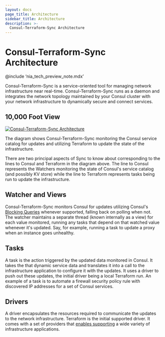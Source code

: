```yaml
---
layout: docs
page_title: Architecture
sidebar_title: Architecture
description: >-
  Consul-Terraform-Sync Architecture
---
```


# Consul-Terraform-Sync Architecture

@include ‘nia_tech_preview_note.mdx’

Consul-Terraform-Sync is a service-oriented tool for managing
network infrastructure near real-time. Consul-Terraform-Sync runs as a daemon
and integrates the network topology maintained by your Consul cluster with your
network infrastructure to dynamically secure and connect services.

## 10,000 Foot View

[![Consul-Terraform-Sync Architecture](/img/nia-highlevel-diagram.png)](/img/nia-highlevel-diagram.png)

The diagram shows Consul-Terraform-Sync monitoring the Consul service catalog
for updates and utilizing Terraform to update the state of the infrastructure.

There are two principal aspects of Sync to know about corresponding to the
lines to Consul and Terraform in the diagram above. The line to Consul
represents the Watchers monitoring the state of Consul's service catalog (and
possibly KV store) while the line to Terraform represents tasks being run to
update the infrastructure.

## Watcher and Views

Consul-Terraform-Sync monitors Consul for updates utilizing Consul's [Blocking
Queries](/api-docs/features/blocking) whenever supported, falling back on
polling when not. The watcher maintains a separate thread (known internally as
a view) for each value monitored, running any tasks that depend on that watched
value whenever it's updated. Say, for example, running a task to update a
proxy when an instance goes unhealthy.

## Tasks

A task is the action triggered by the updated data monitored in Consul. It
takes the that dynamic service data and translates it into a call to the
infrastructure application to configure it with the updates. It uses a driver
to push out these updates, the initial driver being a local Terraform run. An
example of a task is to automate a firewall security policy rule with
discovered IP addresses for a set of Consul services.

## Drivers

A driver encapsulates the resources required to communicate the updates to the
network infrastructure. Terraform is the initial supported driver. It comes
with a set of providers that [enables supporting](/docs/nia/installation/requirements#how-to-create-a-compatible-terraform-module) a wide variety of
infrastructure applications.

